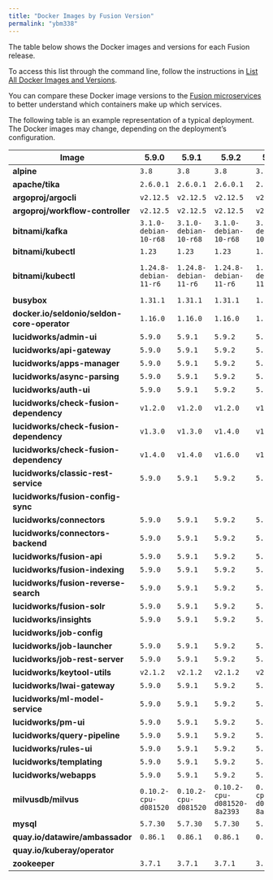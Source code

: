 ```yaml
---
title: "Docker Images by Fusion Version"
permalink: "ybm338"
---
```


The table below shows the Docker images and versions for each Fusion release.

To access this list through the command line, follow the instructions in [List All Docker Images and Versions](/how-to/cn6z36/list-all-docker-images-and-versions).

You can compare these Docker image versions to the [Fusion microservices](/fusion/5.9/195/fusion-microservices) to better understand which containers make up which services.

<Note>
The following table is an example representation of a typical deployment. The Docker images may change, depending on the deployment’s configuration.
</Note>



| Image | 5.9.0 | 5.9.1 | 5.9.2 | 5.9.3 | 5.9.4 | 5.9.5 | 5.9.6 | 5.9.7 | 5.9.8 | 5.9.9 | 5.9.10 | 5.9.11 | 5.9.12 | 5.9.13 |
| --- | --- | --- | --- | --- | --- | --- | --- | --- | --- | --- | --- | --- | --- | --- |
| **alpine** | `3.8` | `3.8` | `3.8` | `3.8` | `3.8` | `3.8` | `3.8` | `3.8` | `3.8` | `3.8` | `3.8` | `3.8` | `3.8` | `3.8` |
| **apache/tika** | `2.6.0.1` | `2.6.0.1` | `2.6.0.1` | `2.6.0.1` | `2.6.0.1` | `2.6.0.1` | `2.6.0.1` | `2.6.0.1` | `2.6.0.1` | `2.6.0.1` | `2.6.0.1` | `2.6.0.1` | `2.6.0.1` | `2.6.0.1` |
| **argoproj/argocli** | `v2.12.5` | `v2.12.5` | `v2.12.5` | `v2.12.5` | `v2.12.5` | `v2.12.5` | `v2.12.5` | `v2.12.5` | `v2.12.5` | `v2.12.5` | `v3.5.4` | `v3.5.4` | `v3.5.4` | `v3.5.4` |
| **argoproj/workflow-controller** | `v2.12.5` | `v2.12.5` | `v2.12.5` | `v2.12.5` | `v2.12.5` | `v2.12.5` | `v2.12.5` | `v2.12.5` | `v2.12.5` | `v2.12.5` | `v3.5.4` | `v3.5.4` | `v3.5.4` | `v3.5.4` |
| **bitnami/kafka** | `3.1.0-debian-10-r68` | `3.1.0-debian-10-r68` | `3.1.0-debian-10-r68` | `3.1.0-debian-10-r68` | `3.1.0-debian-10-r68` | `3.1.0-debian-10-r68` | `3.1.0-debian-10-r68` | `3.1.0-debian-10-r68` | `3.1.0-debian-10-r68` | `3.7.0-debian-12-r0` | `3.7.0-debian-12-r0` | `3.7.0-debian-12-r0` | `3.7.0-debian-12-r0` | `3.7.0-debian-12-r0` |
| **bitnami/kubectl** | `1.23` | `1.23` | `1.23` | `1.23` | `1.23` | `1.29` | `1.29` | `1.29` | `1.29` | `1.29` | `1.23` | `1.23` | `1.23` | `1.23` |
| **bitnami/kubectl** | `1.24.8-debian-11-r6` | `1.24.8-debian-11-r6` | `1.24.8-debian-11-r6` | `1.24.8-debian-11-r6` | `1.24.8-debian-11-r6` | `1.29-debian-11` | `1.29-debian-11` | `1.29-debian-11` | `1.29-debian-11` | `1.29-debian-11` | `1.31, 1.31-debian-12` | `1.31, 1.31-debian-12` | `1.31, 1.31-debian-12` | `1.32, 1.32-debian-12` |
| **busybox** | `1.31.1` | `1.31.1` | `1.31.1` | `1.31.1` | `1.31.1` | `1.31.1` | `1.31.1` | `1.31.1` | `1.31.1` | `1.31.1` | `1.31.1` | `1.31.1` | `1.31.1` | `1.31.1` |
| **docker.io/seldonio/seldon-core-operator** | `1.16.0` | `1.16.0` | `1.16.0` | `1.16.0` | `1.16.0` | `1.16.0` | `1.16.0` | `1.16.0` | `1.16.0` | `1.16.0` | `1.16.0` | `1.16.0` | `1.16.0` | `1.16.0` |
| **lucidworks/admin-ui** | `5.9.0` | `5.9.1` | `5.9.2` | `5.9.3` | `5.9.4` | `5.9.5` | `5.9.6` | `5.9.7` | `5.9.8` | `5.9.9` | `5.9.10` | `5.9.11` | `5.9.12` | `5.9.13` |
| **lucidworks/api-gateway** | `5.9.0` | `5.9.1` | `5.9.2` | `5.9.3` | `5.9.4` | `5.9.5` | `5.9.6` | `5.9.7` | `5.9.8` | `5.9.9` | `5.9.10` | `5.9.11` | `5.9.12` | `5.9.13` |
| **lucidworks/apps-manager** | `5.9.0` | `5.9.1` | `5.9.2` | `5.9.3` | `5.9.4` | `5.9.5` | `5.9.6` | `5.9.7` | `5.9.8` | `5.9.9` | `5.9.10` | `5.9.11` | `5.9.12` | `5.9.13` |
| **lucidworks/async-parsing** | `5.9.0` | `5.9.1` | `5.9.2` | `5.9.3` | `5.9.4` | `5.9.5` | `5.9.6` | `5.9.7` | `5.9.8` | `5.9.9` | `5.9.10` | `5.9.11` | `5.9.12` | `5.9.13` |
| **lucidworks/auth-ui** | `5.9.0` | `5.9.1` | `5.9.2` | `5.9.3` | `5.9.4` | `5.9.5` | `5.9.6` | `5.9.7` | `5.9.8` | `5.9.9` | `5.9.10` | `5.9.11` | `5.9.12` | `5.9.13` |
| **lucidworks/check-fusion-dependency** | `v1.2.0` | `v1.2.0` | `v1.2.0` | `v1.2.0` | `v1.2.0` | `v1.2.0` | `v1.2.0` | `v1.2.0` | `v1.2.0` | `v1.2.0` | `v1.2.0` | `v1.2.0` | `v1.2.0` | `v1.2.0` |
| **lucidworks/check-fusion-dependency** | `v1.3.0` | `v1.3.0` | `v1.4.0` | `v1.4.0` | `v1.4.0` | `v1.4.0` | `v1.4.0` | `v1.4.0` | `v1.4.0` | `v1.4.0` | `v1.4.0` | `v1.4.0` | `v1.6.0` | `v1.6.0` |
| **lucidworks/check-fusion-dependency** | `v1.4.0` | `v1.4.0` | `v1.6.0` | `v1.6.0` | `v1.6.0` | `v1.6.0` | `v1.6.0` | `v1.6.0` | `v1.6.0` | `v1.6.0` | `v1.6.0` | `v1.6.0` | `1.6.1` | `1.6.1` |
| **lucidworks/classic-rest-service** | `5.9.0` | `5.9.1` | `5.9.2` | `5.9.3` | `5.9.4` | `5.9.5` | `5.9.6` | `5.9.7` | `5.9.8` | `5.9.9` | `5.9.10` | `5.9.11` | `5.9.12` | `5.9.13` |
| **lucidworks/fusion-config-sync** |  |  |  |  |  |  |  |  | `5.9.8` |  | `5.9.10` |  |  |  |
| **lucidworks/connectors** | `5.9.0` | `5.9.1` | `5.9.2` | `5.9.3` | `5.9.4` | `5.9.5` | `5.9.6` | `5.9.7` | `5.9.8` | `5.9.9` | `5.9.10` | `5.9.11` | `5.9.12` | `5.9.13` |
| **lucidworks/connectors-backend** | `5.9.0` | `5.9.1` | `5.9.2` | `5.9.3` | `5.9.4` | `5.9.5` | `5.9.6` | `5.9.7` | `5.9.8` | `5.9.9` | `5.9.10` | `5.9.11` | `5.9.12` | `5.9.13` |
| **lucidworks/fusion-api** | `5.9.0` | `5.9.1` | `5.9.2` | `5.9.3` | `5.9.4` | `5.9.5` | `5.9.6` | `5.9.7` | `5.9.8` | `5.9.9` | `5.9.10` | `5.9.11` | `5.9.12` | `5.9.13` |
| **lucidworks/fusion-indexing** | `5.9.0` | `5.9.1` | `5.9.2` | `5.9.3` | `5.9.4` | `5.9.5` | `5.9.6` | `5.9.7` | `5.9.8` | `5.9.9` | `5.9.10` | `5.9.11` | `5.9.12` | `5.9.13` |
| **lucidworks/fusion-reverse-search** | `5.9.0` | `5.9.1` | `5.9.2` | `5.9.3` | `5.9.4` | `5.9.5` | `5.9.6` | `5.9.7` |  |  |  |  |  |  |
| **lucidworks/fusion-solr** | `5.9.0` | `5.9.1` | `5.9.2` | `5.9.3` | `5.9.4` | `5.9.5` | `5.9.6` | `5.9.7` | `5.9.8` | `5.9.9` | `5.9.10` | `5.9.11` |  | `5.9.13` |
| **lucidworks/insights** | `5.9.0` | `5.9.1` | `5.9.2` | `5.9.3` | `5.9.4` | `5.9.5` | `5.9.6` | `5.9.7` | `5.9.8` | `5.9.9` | `5.9.10` | `5.9.11` | `5.9.12` | `5.9.13` |
| **lucidworks/job-config** |  |  |  |  |  |  |  |  |  |  |  | `5.9.11` | `5.9.12` | `5.9.13` |
| **lucidworks/job-launcher** | `5.9.0` | `5.9.1` | `5.9.2` | `5.9.3` | `5.9.4` | `5.9.5` | `5.9.6` | `5.9.7` | `5.9.8` | `5.9.9` | `5.9.10` | `5.9.11` | `5.9.12` | `5.9.13` |
| **lucidworks/job-rest-server** | `5.9.0` | `5.9.1` | `5.9.2` | `5.9.3` | `5.9.4` | `5.9.5` | `5.9.6` | `5.9.7` | `5.9.8` | `5.9.9` | `5.9.10` | `5.9.11` | `5.9.12` | `5.9.13` |
| **lucidworks/keytool-utils** | `v2.1.2` | `v2.1.2` | `v2.1.2` | `v2.1.2` | `v2.1.2` | `v2.1.2` | `v2.1.2` | `v2.1.2` | `v2.1.2` | `v2.1.2` | `v3.0.2` | `v3.0.2` | `v3.0.2` | `v3.0.2` |
| **lucidworks/lwai-gateway** | `5.9.0` | `5.9.1` | `5.9.2` | `5.9.3` | `5.9.4` | `5.9.5` | `5.9.6` | `5.9.7` | `5.9.8` | `5.9.9` | `5.9.10` | `5.9.11` | `5.9.12` | `5.9.13` |
| **lucidworks/ml-model-service** | `5.9.0` | `5.9.1` | `5.9.2` | `5.9.3` | `5.9.4` | `5.9.5` | `5.9.6` | `5.9.7` | `5.9.8` | `5.9.9` | `5.9.10` | `5.9.11` | `5.9.12` | `5.9.13` |
| **lucidworks/pm-ui** | `5.9.0` | `5.9.1` | `5.9.2` | `5.9.3` | `5.9.4` | `5.9.5` | `5.9.6` | `5.9.7` | `5.9.8` | `5.9.9` | `5.9.10` | `5.9.11` | `5.9.12` | `5.9.13` |
| **lucidworks/query-pipeline** | `5.9.0` | `5.9.1` | `5.9.2` | `5.9.3` | `5.9.4` | `5.9.5` | `5.9.6` | `5.9.7` | `5.9.8` | `5.9.9` | `5.9.10` | `5.9.11` | `5.9.12` | `5.9.13` |
| **lucidworks/rules-ui** | `5.9.0` | `5.9.1` | `5.9.2` | `5.9.3` | `5.9.4` | `5.9.5` | `5.9.6` | `5.9.7` | `5.9.8` | `5.9.9` | `5.9.10` | `5.9.11` | `5.9.12` | `5.9.13` |
| **lucidworks/templating** | `5.9.0` | `5.9.1` | `5.9.2` | `5.9.3` | `5.9.4` | `5.9.5` | `5.9.6` | `5.9.7` | `5.9.8` | `5.9.9` | `5.9.10` | `5.9.11` | `5.9.12` | `5.9.13` |
| **lucidworks/webapps** | `5.9.0` | `5.9.1` | `5.9.2` | `5.9.3` | `5.9.4` | `5.9.5` | `5.9.6` | `5.9.7` | `5.9.8` | `5.9.9` | `5.9.10` | `5.9.11` | `5.9.12` | `5.9.13` |
| **milvusdb/milvus** | `0.10.2-cpu-d081520` | `0.10.2-cpu-d081520` | `0.10.2-cpu-d081520-8a2393` | `0.10.2-cpu-d081520-8a2393` | `0.10.2-cpu-d081520-8a2393` | `0.10.2-cpu-d081520-8a2393` | `0.10.2-cpu-d081520-8a2393` | `0.10.2-cpu-d081520-8a2393` | `0.10.2-cpu-d081520-8a2393` | `0.10.2-cpu-d081520-8a2393` | `0.10.2-cpu-d081520-8a2393` | `0.10.2-cpu-d081520-8a2393` | `0.10.2-cpu-d081520-8a2393` | `0.10.2-cpu-d081520-8a2393` |
| **mysql** | `5.7.30` | `5.7.30` | `5.7.30` | `5.7.30` | `5.7.30` | `5.7.30` | `5.7.30` | `5.7.30` | `5.7.30` | `5.7.30` | `5.7.30` | `5.7.30` | `5.7.30` | `5.7.30` |
| **quay.io/datawire/ambassador** | `0.86.1` | `0.86.1` | `0.86.1` | `0.86.1` | `0.86.1` | `0.86.1` | `0.86.1` | `0.86.1` | `0.86.1` | `0.86.1` | `1.14.4` | `1.14.4` | `1.14.4` | `1.14.4` |
| **quay.io/kuberay/operator** |  |  |  |  |  |  |  |  |  |  |  |  | `v1.2.2` | `v1.2.2` |
| **zookeeper** | `3.7.1` | `3.7.1` | `3.7.1` | `3.7.1` | `3.7.1` | `3.9.1` | `3.9.1` | `3.9.1` | `3.9.1` | `3.9.1` | `3.9.1` | `3.9.1` | `3.9.1` | `3.9.1` |